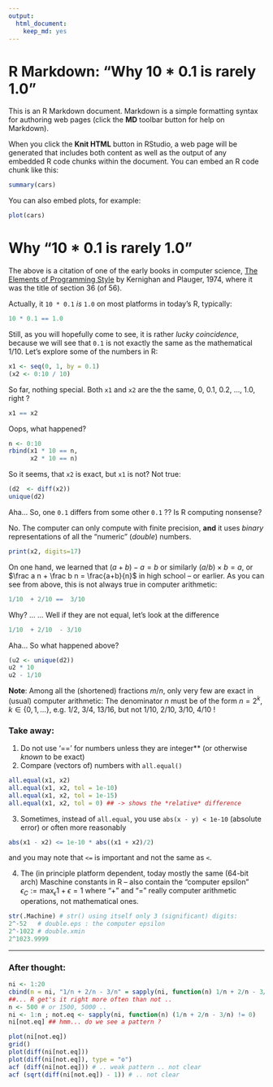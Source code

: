 ```yaml
---
output:
  html_document:
    keep_md: yes
---
```

R Markdown:  "Why 10 * 0.1 is rarely 1.0"
========================================================

This is an R Markdown document. Markdown is a simple formatting syntax for authoring web pages (click the **MD** toolbar button for help on Markdown).

When you click the **Knit HTML** button in RStudio, a web page will be generated that includes both content as well as the output of any embedded R code chunks within the document. You can embed an R code chunk like this:

```r
summary(cars)
```

You can also embed plots, for example:
```r
plot(cars)
```

Why "10 * 0.1 is rarely 1.0"
============================
The above is a citation of one of the early books in computer science,
[The Elements of Programming Style](http://en.wikipedia.org/wiki/The_Elements_of_Programming_Style) by Kernighan and Plauger, 1974, where it was the title of section 36 (of 56).

Actually, it `10 * 0.1` *is* `1.0` on most platforms in today's R, typically:
```r
10 * 0.1 == 1.0
```
Still, as you will hopefully come to see, it is rather *lucky coincidence*, because we will see that `0.1` is not exactly the same as the mathematical $1/10$.
Let's explore some of the numbers in R:
```r
x1 <- seq(0, 1, by = 0.1)
(x2 <- 0:10 / 10)
```
So far, nothing special. Both `x1` and `x2` are the
the same, 0, 0.1, 0.2, ..., 1.0,  right ?
```r
x1 == x2
```
Oops, what happened?
```r
n <- 0:10
rbind(x1 * 10 == n,
      x2 * 10 == n)
```

So it seems, that  `x2` is exact, but `x1` is not?
Not true:
```r
(d2  <- diff(x2))
unique(d2)
```
Aha...  So, one `0.1` differs from some other `0.1` ??
Is R computing nonsense?

No.  The computer can only compute with finite precision, **and** it uses _binary_ representations of all the "numeric" (_double_) numbers.
```r
print(x2, digits=17)
```


On one hand, we learned that $(a + b) - a = b$ or similarly $(a/b) \times b = a$,
or  $\frac a n + \frac b n = \frac{a+b}{n}$
in high school -- or earlier.
As you can see from above, this is not always true in computer arithmetic:
```r
1/10  + 2/10 ==  3/10
```
Why? ... ...
Well if they are not equal, let's look at the difference
```r
1/10  + 2/10  - 3/10
```
Aha... So what happened above?
```r
(u2 <- unique(d2))
u2 * 10
u2 - 1/10
```

**Note**: Among all the (shortened) fractions $m / n$,
only very few are exact in (usual) computer arithmetic:
The denominator $n$ must be of the form $n = 2^k, k \in \{0,1,\dots\}$,
e.g.  1/2,  3/4,  13/16,   but not 1/10, 2/10, 3/10, 4/10 !

### **Take away:**

1. Do not use '==' for numbers unless they are integer**
   (or otherwise *known* to be exact)
2. Compare (vectors of) numbers with `all.equal()`
```r
all.equal(x1, x2)
all.equal(x1, x2, tol = 1e-10)
all.equal(x1, x2, tol = 1e-15)
all.equal(x1, x2, tol = 0) ## -> shows the *relative* difference
```

3. Sometimes, instead of `all.equal`, you use `abs(x - y) < 1e-10` (absolute error)
   or often more reasonably
```r
abs(x1 - x2) <= 1e-10 * abs((x1 + x2)/2)
```
and you may note that `<=` is important and not the same as `<`.

4. The (in principle platform dependent, today mostly the same (64-bit arch)
   Maschine constants in R -- also contain the "computer epsilon"
   $\epsilon_C := \max_\epsilon 1+\epsilon = 1$  where "$+$" and "$=$"
   really computer arithmetic operations, not mathematical ones.
```r
str(.Machine) # str() using itself only 3 (significant) digits:
2^-52   # double.eps : the computer epsilon
2^-1022 # double.xmin
2^1023.9999
```
   
---

### After thought:
```r
ni <- 1:20
cbind(n = ni, "1/n + 2/n - 3/n" = sapply(ni, function(n) 1/n + 2/n - 3/n))
##... R get's it right more often than not ..
n <- 500 # or 1500, 5000 ..
ni <- 1:n ; not.eq <- sapply(ni, function(n) (1/n + 2/n - 3/n) != 0)
ni[not.eq] ## hmm... do we see a pattern ?

plot(ni[not.eq])
grid()
plot(diff(ni[not.eq]))
plot(diff(ni[not.eq]), type = "o")
acf (diff(ni[not.eq])) # .. weak pattern .. not clear
acf (sqrt(diff(ni[not.eq]) - 1)) # .. not clear
```
